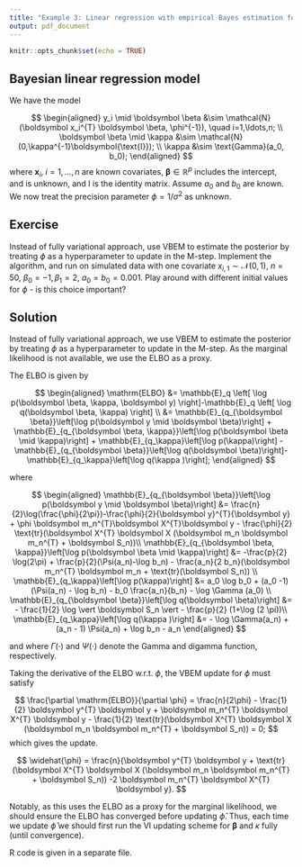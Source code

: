 ```yaml
---
title: "Example 3: Linear regression with empirical Bayes estimation for hyperparameters"
output: pdf_document
---
```


```r
knitr::opts_chunk$set(echo = TRUE)
```

## Bayesian linear regression model

We have the model


$$
\begin{aligned}
y_i \mid \boldsymbol \beta &\sim \mathcal{N}(\boldsymbol  x_i^{T} \boldsymbol \beta, \phi^{-1}), \quad i=1,\ldots,n; \\
\boldsymbol  \beta \mid \kappa &\sim \mathcal{N}(0,\kappa^{-1}\boldsymbol{\text{I}}); \\
    \kappa &\sim \text{Gamma}(a_0, b_0);
\end{aligned}
$$
where $\boldsymbol x_i, \ i=1,\ldots,n$ are known covariates, $\boldsymbol \beta \in \mathbb{R}^p$ includes the intercept, and is unknown, and $\boldsymbol{\text{I}}$ is the identity matrix. Assume $a_0$ and $b_0$ are known. We now treat the precision parameter $\phi=1/\sigma^2$ as unknown.

## Exercise

Instead of fully variational approach, use VBEM to estimate the posterior by treating $\phi$ as a hyperparameter to update in the M-step. Implement the algorithm, and run on simulated data with one covariate $x_{i,1} \sim \mathcal{N}(0,1)$, $n=50$, $\beta_0 = -1, \beta_1 = 2$, $a_0=b_0=0.001$. Play around with different initial values for $\phi$ - is this choice important?

## Solution

Instead of fully variational approach, we use VBEM to estimate the posterior by treating $\phi$ as a hyperparameter to update in the M-step. As the marginal likelihood is not available, we use the ELBO as a proxy. 

The ELBO is given by 

$$
\begin{aligned}
\mathrm{ELBO} &= \mathbb{E}_q \left[ \log p(\boldsymbol \beta, \kappa, \boldsymbol y) \right]-\mathbb{E}_q \left[ \log q(\boldsymbol \beta, \kappa) \right] \\
&= \mathbb{E}_{q_{\boldsymbol \beta}}\left[\log p(\boldsymbol y \mid \boldsymbol \beta)\right] + \mathbb{E}_{q_{\boldsymbol \beta, \kappa}}\left[\log p(\boldsymbol \beta \mid \kappa)\right] + \mathbb{E}_{q_\kappa}\left[\log p(\kappa)\right] - \mathbb{E}_{q_{\boldsymbol \beta}}\left[\log q(\boldsymbol \beta)\right]- \mathbb{E}_{q_\kappa}\left[\log q(\kappa   )\right];
\end{aligned}
$$



where

$$
\begin{aligned}
\mathbb{E}_{q_{\boldsymbol \beta}}\left[\log p(\boldsymbol y \mid \boldsymbol \beta)\right] &= \frac{n}{2}\log(\frac{\phi}{2\pi})-\frac{\phi}{2}{\boldsymbol y}^{T}{\boldsymbol y} + \phi \boldsymbol m_n^{T}\boldsymbol X^{T}\boldsymbol y - \frac{\phi}{2} \text{tr}(\boldsymbol X^{T} \boldsymbol X (\boldsymbol m_n \boldsymbol m_n^{T} + \boldsymbol S_n))\\
\mathbb{E}_{q_{\boldsymbol \beta, \kappa}}\left[\log p(\boldsymbol \beta \mid \kappa)\right] &= -\frac{p}{2} \log(2\pi) + \frac{p}{2}(\Psi(a_n)-\log b_n) - \frac{a_n}{2 b_n}(\boldsymbol m_n^{T} \boldsymbol m_n + \text{tr}(\boldsymbol S_n)) \\
\mathbb{E}_{q_\kappa}\left[\log p(\kappa)\right] &=  a_0 \log b_0 + (a_0 -1)(\Psi(a_n) - \log b_n) - b_0 \frac{a_n}{b_n} - \log \Gamma (a_0) \\
\mathbb{E}_{q_{\boldsymbol \beta}}\left[\log q(\boldsymbol \beta)\right] &= - \frac{1}{2} \log \vert \boldsymbol S_n \vert - \frac{p}{2} (1+\log (2 \pi))\\
\mathbb{E}_{q_\kappa}\left[\log q(\kappa   )\right] &= - \log \Gamma(a_n) + (a_n - 1) \Psi(a_n) + \log b_n - a_n
\end{aligned}
$$

and where $\Gamma(\cdot)$ and $\Psi(\cdot)$ denote the Gamma and digamma function, respectively.

Taking the derivative of the ELBO w.r.t. $\phi$, the VBEM update for $\phi$ must satisfy

$$
\frac{\partial \mathrm{ELBO}}{\partial \phi} = \frac{n}{2\phi} - \frac{1}{2} \boldsymbol y^{T} \boldsymbol y + \boldsymbol m_n^{T} \boldsymbol X^{T} \boldsymbol y - \frac{1}{2} \text{tr}(\boldsymbol X^{T} \boldsymbol X (\boldsymbol m_n \boldsymbol m_n^{T} + \boldsymbol S_n)) = 0;
$$
which gives the update.

$$
\widehat{\phi} = \frac{n}{\boldsymbol y^{T} \boldsymbol y + \text{tr}(\boldsymbol X^{T} \boldsymbol X (\boldsymbol m_n \boldsymbol m_n^{T} + \boldsymbol S_n)) -2 \boldsymbol m_n^{T} \boldsymbol X^{T} \boldsymbol y}. 
$$

Notably, as this uses the ELBO as a proxy for the marginal likelihood, we should ensure the ELBO has converged before updating $\widehat{\phi}$. Thus, each time we update $\widehat{\phi}$ we should first run the VI updating scheme for $\boldsymbol \beta$ and $\kappa$ fully (until convergence).   

R code is given in a separate file.



